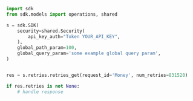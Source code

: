 ```python showLineNumbers copy filename="Retries Get usage example"
import sdk
from sdk.models import operations, shared

s = sdk.SDK(
    security=shared.Security(
        api_key_auth="Token YOUR_API_KEY",
    ),
    global_path_param=100,
    global_query_param='some example global query param',
)


res = s.retries.retries_get(request_id='Money', num_retries=831520)

if res.retries is not None:
    # handle response
```
